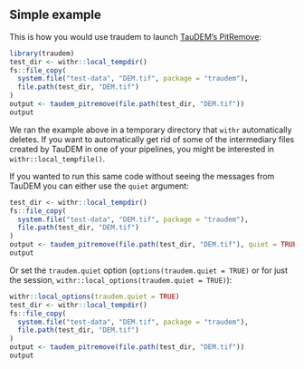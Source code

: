 ## Simple example

This is how you would use traudem to launch [TauDEM's PitRemove](https://hydrology.usu.edu/taudem/taudem5/help53/PitRemove.html):

```r
library(traudem)
test_dir <- withr::local_tempdir()
fs::file_copy(
  system.file("test-data", "DEM.tif", package = "traudem"),
  file.path(test_dir, "DEM.tif")
)
output <- taudem_pitremove(file.path(test_dir, "DEM.tif"))
output
```

We ran the example above in a temporary directory that `withr` automatically deletes.
If you want to automatically get rid of some of the intermediary files created by TauDEM in one of your pipelines, you might be interested in `withr::local_tempfile()`.

If you wanted to run this same code without seeing the messages from TauDEM you can either use the `quiet` argument:

```r
test_dir <- withr::local_tempdir()
fs::file_copy(
  system.file("test-data", "DEM.tif", package = "traudem"),
  file.path(test_dir, "DEM.tif")
)
output <- taudem_pitremove(file.path(test_dir, "DEM.tif"), quiet = TRUE)
output
```

Or set the `traudem.quiet` option (`options(traudem.quiet = TRUE)` or for just the session, `withr::local_options(traudem.quiet = TRUE)`):

```r
withr::local_options(traudem.quiet = TRUE)
test_dir <- withr::local_tempdir()
fs::file_copy(
  system.file("test-data", "DEM.tif", package = "traudem"),
  file.path(test_dir, "DEM.tif")
)
output <- taudem_pitremove(file.path(test_dir, "DEM.tif"))
output
```
